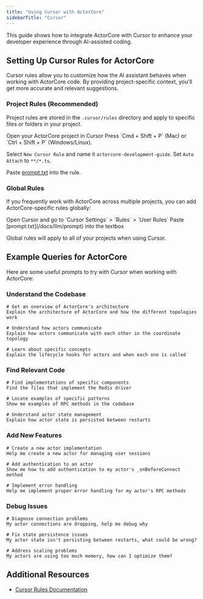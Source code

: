 ```yaml
---
title: "Using Cursor with ActorCore"
sidebarTitle: "Cursor"
---
```


This guide shows how to integrate ActorCore with Cursor to enhance your developer experience through AI-assisted coding.

## Setting Up Cursor Rules for ActorCore

Cursor rules allow you to customize how the AI assistant behaves when working with ActorCore code. By providing project-specific context, you'll get more accurate and relevant suggestions.

### Project Rules (Recommended)

Project rules are stored in the `.cursor/rules` directory and apply to specific files or folders in your project.

<Steps>
<Step title="Open project">Open your ActorCore project in Cursor</Step>
<Step title="Create rule">
  Press `Cmd + Shift + P` (Mac) or `Ctrl + Shift + P` (Windows/Linux).

  Select `New Cursor Rule` and name it `actorcore-development-guide`.
</Step>
<Step title="Configure rule">
  Set `Auto Attach` to `**/*.ts`.

  Paste [prompt.txt](/docs/llm/prompt) into the rule.
</Step>
</Steps>

### Global Rules

If you frequently work with ActorCore across multiple projects, you can add ActorCore-specific rules globally:

<Steps>
<Step title="Open settings">
  Open Cursor and go to `Cursor Settings` > `Rules` > `User Rules`
</Step>
<Step title="Add content">
  Paste [prompt.txt](/docs/llm/prompt) into the textbox
</Step>
</Steps>

Global rules will apply to all of your projects when using Cursor.

## Example Queries for ActorCore

Here are some useful prompts to try with Cursor when working with ActorCore:

### Understand the Codebase

```
# Get an overview of ActorCore's architecture
Explain the architecture of ActorCore and how the different topologies work

# Understand how actors communicate
Explain how actors communicate with each other in the coordinate topology

# Learn about specific concepts
Explain the lifecycle hooks for actors and when each one is called
```

### Find Relevant Code

```
# Find implementations of specific components
Find the files that implement the Redis driver

# Locate examples of specific patterns
Show me examples of RPC methods in the codebase

# Understand actor state management
Explain how actor state is persisted between restarts
```

### Add New Features

```
# Create a new actor implementation
Help me create a new actor for managing user sessions

# Add authentication to an actor
Show me how to add authentication to my actor's _onBeforeConnect method

# Implement error handling
Help me implement proper error handling for my actor's RPC methods
```

### Debug Issues

```
# Diagnose connection problems
My actor connections are dropping, help me debug why

# Fix state persistence issues
My actor state isn't persisting between restarts, what could be wrong?

# Address scaling problems
My actors are using too much memory, how can I optimize them?
```

## Additional Resources

- [Cursor Rules Documentation](https://docs.cursor.com/context/rules-for-ai)

